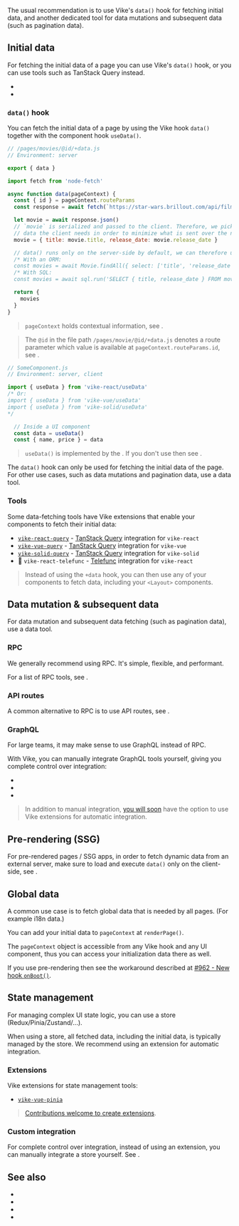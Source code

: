 
The usual recommendation is to use Vike's `data()` hook for fetching initial data, and another dedicated tool for data mutations and subsequent data (such as pagination data).


## Initial data

For fetching the initial data of a page you can use Vike's `data()` hook, or you can use tools such as TanStack Query instead.

- <Link href="#data-hook" /><br/>
- <Link href="#tools" /><br/>

### `data()` hook

You can fetch the initial data of a page by using the <Link href="/data">Vike hook `data()`</Link> together with the <Link href="/useData">component hook `useData()`</Link>.

```js
// /pages/movies/@id/+data.js
// Environment: server

export { data }

import fetch from 'node-fetch'

async function data(pageContext) {
  const { id } = pageContext.routeParams
  const response = await fetch(`https://star-wars.brillout.com/api/films/${id}.json`)

  let movie = await response.json()
  // `movie` is serialized and passed to the client. Therefore, we pick only the
  // data the client needs in order to minimize what is sent over the network.
  movie = { title: movie.title, release_date: movie.release_date }

  // data() runs only on the server-side by default, we can therefore use ORM/SQL queries.
  /* With an ORM:
  const movies = await Movie.findAll({ select: ['title', 'release_date'] }) */
  /* With SQL:
  const movies = await sql.run('SELECT { title, release_date } FROM movies;') */

  return {
    movies
  }
}
```

> `pageContext` holds contextual information, see <Link href="/pageContext" />.

> The `@id` in the file path `/pages/movie/@id/+data.js` denotes a route parameter which value is available at `pageContext.routeParams.id`, see <Link href="/routing" />.

```js
// SomeComponent.js
// Environment: server, client

import { useData } from 'vike-react/useData'
/* Or:
import { useData } from 'vike-vue/useData'
import { useData } from 'vike-solid/useData'
*/

  // Inside a UI component
  const data = useData()
  const { name, price } = data
```

> `useData()` is implemented by the <UiFrameworkExtension name />. If you don't use <UiFrameworkExtension name noLink /> then see <Link href="/useData#without-vike-react-vue-solid" doNotInferSectionTitle />.

The `data()` hook can only be used for fetching the initial data of the page. For other use cases, such as data mutations and pagination data, use a data tool.

### Tools

Some data-fetching tools have Vike extensions that enable your components to fetch their initial data:
 - [`vike-react-query`](https://github.com/vikejs/vike-react/tree/main/packages/vike-react-query#readme) - [TanStack Query](https://tanstack.com/query) integration for <Link href="/vike-react">`vike-react`</Link>
 - [`vike-vue-query`](https://github.com/vikejs/vike-vue/tree/main/packages/vike-vue-query#readme) - [TanStack Query](https://tanstack.com/query) integration for <Link href="/vike-vue">`vike-vue`</Link>
 - [`vike-solid-query`](https://github.com/vikejs/vike-solid/tree/main/packages/vike-solid-query#readme) - [TanStack Query](https://tanstack.com/query) integration for <Link href="/vike-solid">`vike-solid`</Link>
 - 🚧 `vike-react-telefunc` - [Telefunc](https://telefunc.com/) integration for <Link href="/vike-react">`vike-react`</Link>

> Instead of using the `+data` hook, you can then use any of your components to fetch data, including your <Link href="/Layout">`<Layout>` components</Link>.


## Data mutation & subsequent data

For data mutation and subsequent data fetching (such as pagination data), use a data tool.

### RPC

We generally recommend using RPC. It's simple, flexible, and performant.

For a list of RPC tools, see <Link href="/RPC" />.

### API routes

A common alternative to RPC is to use API routes, see <Link href="/api-routes" />.

### GraphQL

For large teams, it may make sense to use GraphQL instead of RPC.

With Vike, you can manually integrate GraphQL tools yourself, giving you complete control over integration:

- <Link href="/apollo-graphql" />
- <Link href="/relay" />
- <Link href="/urql" />

> In addition to manual integration, [you will soon](https://github.com/vikejs/vike/issues/1715) have the option to use <Link href="/extensions">Vike extensions</Link> for automatic integration.


## Pre-rendering (SSG)

For <Link href="/pre-rendering">pre-rendered pages / SSG apps</Link>, in order to fetch dynamic data from an external server, make sure to load and execute `data()` only on the client-side, see <Link href="/data#environment" />.


## Global data

A common use case is to fetch global data that is needed by all pages. (For example i18n data.)

You can <Link href="/pageContext#custom">add your initial data to `pageContext` at `renderPage()`</Link>.

The <Link href="/pageContext">`pageContext` object is accessible from any Vike hook and any UI component</Link>, thus you can access your initialization data there as well.

If you use <Link href="/pre-rendering">pre-rendering</Link> then see the workaround described at [#962 - New hook `onBoot()`](https://github.com/vikejs/vike/issues/962).


## State management

For managing complex UI state logic, you can use a store (Redux/Pinia/Zustand/...).

When using a store, all fetched data, including the initial data, is typically managed by the store. We recommend using an extension for automatic integration.

### Extensions

<Link href="/extensions">Vike extensions</Link> for state management tools:

- [`vike-vue-pinia`](https://github.com/vikejs/vike-vue/tree/main/packages/vike-vue-pinia)

> [Contributions welcome to create extensions](https://github.com/vikejs/vike/issues/1715).

### Custom integration

For complete control over integration, instead of using an extension, you can manually integrate a store yourself. See <Link href="/stores" />.



## See also

- <Link href="/data" />
- <Link href="/useData" />
- <Link href="/RPC" />
- <Link href="/api-routes" />
